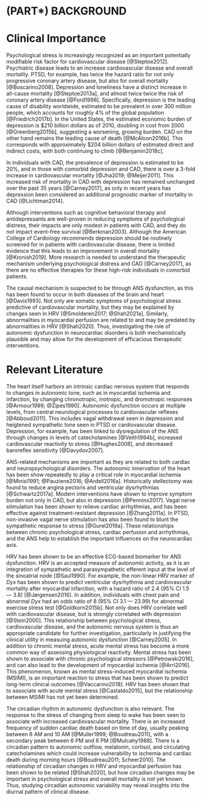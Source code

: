 # (PART\*) BACKGROUND {-}

# Clinical Importance

Psychological stress is increasingly recognized as an important potentially modifiable risk factor for cardiovascular disease [@Steptoe2012].
Psychiatric disease leads to an increase cardiovascular disease and overall mortality.
PTSD, for example, has twice the hazard ratio for not only progressive coronary artery disease, but also for overall mortality [@Boscarino2008].
Depression and loneliness have a distinct increase in all-cause mortality [@Steptoe2013a], and almost twice twice the risk of coronary artery disease [@Ford1998].
Specifically, depression is the leading cause of disability worldwide, estimated to be prevalent in over 300 million people, which accounts for roughly 4% of the global population [@Friedrich2017b].
In the United States, the estimated economic burden of depression is $210 billion dollars as of 2010, doubling in cost from 2000 [@Greenberg2015b], suggesting a worsening, growing burden.
CAD on the other hand remains the leading cause of death [@McAloon2016b]. 
This corresponds with approximately $204 billion dollars of estimated direct and indirect costs, with both continuing to climb [@Benjamin2018c]. 

In individuals with CAD, the prevalence of depression is estimated to be 20%, and in those with comorbid depression and CAD, there is over a 3-fold increase in cardiovascular mortality [@Jha2019; @Meijer2011].
This increased risk of mortality in CAD with depression has remained unchanged over the past 35 years [@Carney2017], as only in recent years has depression been considered an additional prognostic marker of mortality in CAD [@Lichtman2014].

Although interventions such as cognitive behavioral therapy and antidepressants are well-proven in reducing symptoms of psychological distress, their impacts are only modest in patients with CAD, and they do not impact event-free survival [@Berkman2003].
Although the American College of Cardiology recommends depression should be routinely screened for in patients with cardiovascular disease, there is limited evidence that this leads to an improvement in overall mortality [@Kronish2019].
More research is needed to understand the therapeutic mechanism underlying psychological distress and CAD [@Carney2017], as there are no effective therapies for these high-risk individuals in comorbid patients.

The causal mechanism is suspected to be through ANS dysfunction, as this has been found to occur in both diseases of the brain and heart [@Davis1993].
Not only are somatic symptoms of psychological stress predictive of cardiovascular mortality, but they may be explained by changes seen in HRV [@Smolderen2017; @Shah2021a].
Similarly, abnormalities in myocardial perfusion are related to and may be predated by abnormalities in HRV [@Shah2020]. 
Thus, investigating the role of autonomic dysfunction in neurocardiac disorders is both mechanistically plausible and may allow for the development of efficacious therapeutic interventions.

# Relevant Literature

The heart itself harbors an intrinsic cardiac nervous system that responds to changes in autonomic tone, such as in myocardial ischemia and infarction, by changing chronotropic, inotropic, and dromotropic responses [@Armour1999; @Zipes1990].
Autonomic dysfunction occurs at multiple levels, from central neurological processes to cardiovascular reflexes [@Abboud2011]. 
This includes vagal withdrawal seen in depression and heigtened sympathetic tone seen in PTSD or cardiovascular disease.
Depression, for example, has been linked to dysregulation of the ANS through changes in levels of catecholamines [@Veith1994b], increased cardiovascular reactivity to stress [@Hughes2008], and decreased baroreflex sensitivity [@Davydov2007].

ANS-related mechanisms are important as they are related to both cardiac and neuropsychological disorders.
The autonomic innervation of the heart has been show repeatedly to play a critical role in myocardial ischemia [@Minisi1991; @Pauziene2016; @Ardell2016a].
Historically stellectomy was found to reduce angina pectoris and ventricular dysrhythmias [@Schwartz2017a].
Modern interventions have shown to improve symptom burden not only in CAD, but also in depression [@Penninx2017].
Vagal nerve stimulation has been shown to relieve cardiac arrhythmias, and has been effective against treatment-resistant depression [@Zhang2011a].
In PTSD, non-invasive vagal nerve stimulation has also been found to blunt the sympathetic response to stress [@Gurel2019a].
These relationships between chronic psychological stress, cardiac perfusion and arrhythmias, and the ANS help to establish the important influences on the neurocardiac axis.

HRV has been shown to be an effective ECG-based biomarker for ANS dysfunction. 
HRV is an accepted measure of autonomic activity, as it is an integration of sympathetic and parasympathetic efferent input at the level of the sinoatrial node [@Saul1990].
For example, the non-linear HRV marker of *Dyx* has been shown to predict ventricular dysrhythmia and cardiovascular mortality after myocardial infarction, with a hazard ratio of 2.4 (95% CI 1.5 --- 3.8) [@Jørgensen2016]. 
In addition, individuals with chest pain and abnormal *Dyx* had an odds ratio of 8 (95% CI 3.1 --- 23.99) for abnormal exercise stress test [@Goldkorn2015b].
Not only does HRV correlate well with cardiovascular disease, but is strongly correlated with depression [@Stein2000]. 
This relationship between psychological stress, cardiovascular disease, and the autonomic nervous system is thus an appropriate candidate for further investigation, particularly in justifying the clinical utility in measuing autonomic dysfunction [@Carney2005].
In addition to chronic mental stress, acute mental stress has become a more common way of assessing physiological reactivity. 
Mental stress has been shown to associate with chronic psychological stressors [@Petrowski2016], and can also lead to the development of myocardial ischemia [@Arri2016]. 
This phenomenon, known as mental stress-induced myocardial ischemia (MSIMI), is an important reaction to stress that has been shown to predict long-term clinical outcomes [@Vaccarino2018].
HRV has been shown that to associate with acute mental stress [@Castaldo2015], but the relationship between MSIMI has not yet been determined.

The circadian rhythm in autonomic dysfunction is also relevant. 
The response to the stress of changing from sleep to wake has been seen to associate with increased cardiovascular mortality.
There is an increased frequency of sudden cardiac death based on time of day, usually peaking between 6 AM and 10 AM [@Muller1999; @Boudreau2011], with a secondary peak between 6 PM and 8 PM [@Mulcahy1988]. 
There is a circadian pattern to autonomic outflow, melatonin, cortisol, and circulating catecholamines which could increase vulnerability to ischemia and cardiac death during morning hours [@Boudreau2011; Scheer2010].
The relationship of circadian changes in HRV and myocardial perfusion has been shown to be related [@Shah2020], but how circadian changes may be important in psychological stress and overall mortality is not yet known.
Thus, studying circadian autonomic variability may reveal insights into the diurnal pattern of clinical disease.
